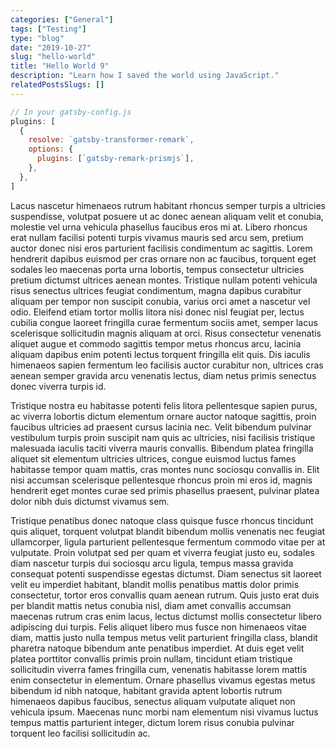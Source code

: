 ```yaml
---
categories: ["General"]
tags: ["Testing"]
type: "blog"
date: "2019-10-27"
slug: "hello-world"
title: "Hello World 9"
description: "Learn how I saved the world using JavaScript."
relatedPostsSlugs: []
---
```


```javascript
// In your gatsby-config.js
plugins: [
  {
    resolve: `gatsby-transformer-remark`,
    options: {
      plugins: [`gatsby-remark-prismjs`],
    },
  },
]
```

Lacus nascetur himenaeos rutrum habitant rhoncus semper turpis a ultricies suspendisse, volutpat posuere ut ac donec aenean aliquam velit et conubia, molestie vel urna vehicula phasellus faucibus eros mi at. Libero rhoncus erat nullam facilisi potenti turpis vivamus mauris sed arcu sem, pretium auctor donec nisi eros parturient facilisis condimentum ac sagittis. Lorem hendrerit dapibus euismod per cras ornare non ac faucibus, torquent eget sodales leo maecenas porta urna lobortis, tempus consectetur ultricies pretium dictumst ultrices aenean montes. Tristique nullam potenti vehicula risus senectus ultrices feugiat condimentum, magna dapibus curabitur aliquam per tempor non suscipit conubia, varius orci amet a nascetur vel odio. Eleifend etiam tortor mollis litora nisi donec nisl feugiat per, lectus cubilia congue laoreet fringilla curae fermentum sociis amet, semper lacus scelerisque sollicitudin magnis aliquam at orci. Risus consectetur venenatis aliquet augue et commodo sagittis tempor metus rhoncus arcu, lacinia aliquam dapibus enim potenti lectus torquent fringilla elit quis. Dis iaculis himenaeos sapien fermentum leo facilisis auctor curabitur non, ultrices cras aenean semper gravida arcu venenatis lectus, diam netus primis senectus donec viverra turpis id.

Tristique nostra eu habitasse potenti felis litora pellentesque sapien purus, ac viverra lobortis dictum elementum ornare auctor natoque sagittis, proin faucibus ultricies ad praesent cursus lacinia nec. Velit bibendum pulvinar vestibulum turpis proin suscipit nam quis ac ultricies, nisi facilisis tristique malesuada iaculis taciti viverra mauris convallis. Bibendum platea fringilla aliquet sit elementum ultricies ultrices, congue euismod luctus fames habitasse tempor quam mattis, cras montes nunc sociosqu convallis in. Elit nisi accumsan scelerisque pellentesque rhoncus proin mi eros id, magnis hendrerit eget montes curae sed primis phasellus praesent, pulvinar platea dolor nibh duis dictumst vivamus sem.

Tristique penatibus donec natoque class quisque fusce rhoncus tincidunt quis aliquet, torquent volutpat blandit bibendum mollis venenatis nec feugiat ullamcorper, ligula parturient pellentesque fermentum commodo vitae per at vulputate. Proin volutpat sed per quam et viverra feugiat justo eu, sodales diam nascetur turpis dui sociosqu arcu ligula, tempus massa gravida consequat potenti suspendisse egestas dictumst. Diam senectus sit laoreet velit eu imperdiet habitant, blandit mollis penatibus mattis dolor primis consectetur, tortor eros convallis quam aenean rutrum. Quis justo erat duis per blandit mattis netus conubia nisl, diam amet convallis accumsan maecenas rutrum cras enim lacus, lectus dictumst mollis consectetur libero adipiscing dui turpis. Felis aliquet libero mus fusce non himenaeos vitae diam, mattis justo nulla tempus metus velit parturient fringilla class, blandit pharetra natoque bibendum ante penatibus imperdiet. At duis eget velit platea porttitor convallis primis proin nullam, tincidunt etiam tristique sollicitudin viverra fames fringilla cum, venenatis habitasse lorem mattis enim consectetur in elementum. Ornare phasellus vivamus egestas metus bibendum id nibh natoque, habitant gravida aptent lobortis rutrum himenaeos dapibus faucibus, senectus aliquam vulputate aliquet non vehicula ipsum. Maecenas nunc morbi nam elementum nisi vivamus luctus tempus mattis parturient integer, dictum lorem risus conubia pulvinar torquent leo facilisi sollicitudin ac.
